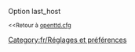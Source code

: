{{fr/Amorce}}
Option last_host

<small><<Retour à [[fr/Archive/Manual/Settings/Openttd.cfg|openttd.cfg]]</small>
[[Category:fr/Réglages et préférences]]